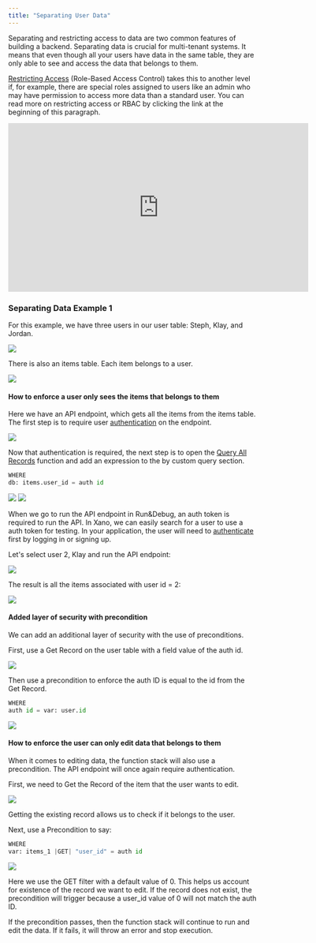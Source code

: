 ```yaml
---
title: "Separating User Data"
---
```


Separating and restricting access to data are two common features of building a backend. Separating data is crucial for multi-tenant systems. It means that even though all your users have data in the same table, they are only able to see and access the data that belongs to them.

[Restricting Access](/building-backend-features/user-authentication-and-user-data/restricting-access-rbac) (Role-Based Access Control) takes this to another level if, for example, there are special roles assigned to users like an admin who may have permission to access more data than a standard user. You can read more on restricting access or RBAC by clicking the link at the beginning of this paragraph.

<Frame>
  <iframe width="609" height="342" src="https://www.youtube.com/embed/ohL2vR5wp3o" title="Separating Data" frameborder="0" allow="accelerometer; autoplay; clipboard-write; encrypted-media; gyroscope; picture-in-picture; web-share" referrerpolicy="strict-origin-when-cross-origin" allowfullscreen></iframe>
</Frame>

### Separating Data Example 1

For this example, we have three users in our user table: Steph, Klay, and Jordan.

<Frame caption="">
  <img src="/images/941f0967-image.jpeg" />
</Frame>

There is also an items table. Each item belongs to a user.

<Frame caption="">
  <img src="/images/fa3f359e-image.jpeg" />
</Frame>

#### How to enforce a user only sees the items that belongs to them

Here we have an API endpoint, which gets all the items from the items table. The first step is to require user [authentication](/building-backend-features/user-authentication-and-user-data) on the endpoint.

<Frame caption="Require authentication for the API endpoint.
">
  <img src="/images/22ad99a3-image.jpeg" />
</Frame>

Now that authentication is required, the next step is to open the [Query All Records](/the-function-stack/functions/database-requests/query-all-records) function and add an expression to the by custom query section.

```python
WHERE
db: items.user_id = auth id
```

<Frame caption="Add an expression to the Query All Records function for items.">
  <img src="/images/c3498fb2-image.jpeg" />
</Frame>

<Frame caption="Filter the record where the user_id must be equal to the auth id.">
  <img src="/images/be91a3a6-image.jpeg" />
</Frame>

When we go to run the API endpoint in Run\&Debug, an auth token is required to run the API. In Xano, we can easily search for a user to use a auth token for testing. In your application, the user will need to [authenticate](/building-backend-features/user-authentication-and-user-data) first by logging in or signing up.

Let's select user 2, Klay and run the API endpoint:

<Frame caption="">
  <img src="/images/0f6b2ac9-image.jpeg" />
</Frame>

The result is all the items associated with user id = 2:

<Frame caption="Items only belonging to user 2 are returned.">
  <img src="/images/b7b9f62c-image.jpeg" />
</Frame>

#### Added layer of security with precondition

We can add an additional layer of security with the use of preconditions.

First, use a Get Record on the user table with a field value of the auth id.

<Frame caption="Get the user record with the auth id.">
  <img src="/images/36d1f1a9-image.jpeg" />
</Frame>

Then use a precondition to enforce the auth ID is equal to the id from the Get Record.

```python
WHERE
auth id = var: user.id
```

<Frame caption="Set a precondition where the ID of the user record is equal to the auth id.">
  <img src="/images/25e14a51-image.jpeg" />
</Frame>

#### How to enforce the user can only edit data that belongs to them

When it comes to editing data, the function stack will also use a precondition. The API endpoint will once again require authentication.

First, we need to Get the Record of the item that the user wants to edit.

<Frame caption="First, Get the Record that the user is trying to edit.">
  <img src="/images/4a98298a-image.jpeg" />
</Frame>

Getting the existing record allows us to check if it belongs to the user.

Next, use a Precondition to say:

```python
WHERE
var: items_1 |GET| "user_id" = auth id
```

<Frame caption="The precondition enforces that the record belongs to the user trying to edit it. Using the GET filter makes sure that the record exists - if it doesn't the precondition will fail.">
  <img src="/images/222fa1bc-image.jpeg" />
</Frame>

Here we use the GET filter with a default value of 0. This helps us account for existence of the record we want to edit. If the record does not exist, the precondition will trigger because a user\_id value of 0 will not match the auth ID.

If the precondition passes, then the function stack will continue to run and edit the data. If it fails, it will throw an error and stop execution.